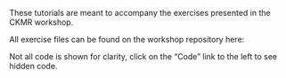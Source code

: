 These tutorials are meant to accompany the exercises presented in 
the CKMR workshop. 

All exercise files can be found on the workshop repository here: 

Not all code is shown for clarity, click on the 
"Code" link to the left to see hidden code.
